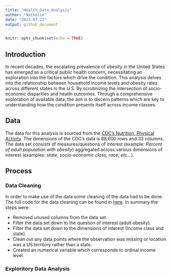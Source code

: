 ```yaml
---
title: "Health_Data_Analysis"
author: "Nathalie"
date: "2023-07-21"
output: github_document
---
```


```r
knitr::opts_chunk$set(echo = TRUE)
```

## Introduction

In recent decades, the escalating prevalence of obesity in the United States has emerged as a critical public health concern, necessitating an exploration into the factors which drive the condition. This analysis delves into the relationship between household income levels and obesity rates across different states in the U.S. By scrutinizing the intersection of socio-economic disparities and health outcomes. Through a comprehensive exploration of available data, the aim is to discern patterns which are key to understanding how the condition presents itself across income classes.

## Data

The data for this analysis is sourced from the [CDC's Nutrition, Physical Activity](https://data.cdc.gov/Nutrition-Physical-Activity-and-Obesity/Nutrition-Physical-Activity-and-Obesity-Behavioral/hn4x-zwk7). The dimensions of the CDC's data is 88,600 rows and 33 columns. The data set consists of measures/questions of interest (example: *Percent of adult population with obesity*) aggregated across various dimensions of interest (examples: *state, socio-economic class, race, etc...*).

## Process

### Data Cleaning

In order to make use of the data some cleaning of the data had to be done. The full code for the data cleaning can be found in [here](../Scripts/data_cleaning.R). In summary the steps were:

-   Removed unused columns from the data set.
-   Filter the data set down to the question of interest (adult obesity).
-   Filter the data set down to the dimensions of interest (Income class and state).
-   Clean out any data points where the observation was missing or location was a US territory rather than a state.
-   Created an numerical variable which corresponds to ordinal income level.

### Exploritory Data Analysis
